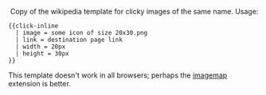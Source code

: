 <includeonly><span style="position:relative; overflow:hidden; width:{{{width}}}; height:{{{height}}}; z-index:2;">[[Image:{{{image}}}|{{{width}}}]]<span style="position:absolute; top:0; left:0; padding-top:3px; z-index:3;">[[{{{link}}}|<span style="float:left; width:{{{width}}}; height:{{{height}}}; font-size:{{{height}}}; line-height:{{{height}}}; word-spacing:{{{width}}}; cursor:pointer;">&nbsp; &nbsp;</span>]]</span></span></includeonly><noinclude>
Copy of the wikipedia template for clicky images of the same name.
Usage:
 <nowiki>{{</nowiki>click-inline
   | image = some icon of size 20x30.png
   | link = destination page link
   | width = 20px
   | height = 30px
 <nowiki>}}</nowiki>

This template doesn't work in all browsers; perhaps the [http://www.mediawiki.org/wiki/Extension:ImageMap imagemap] extension is better. 
</noinclude>